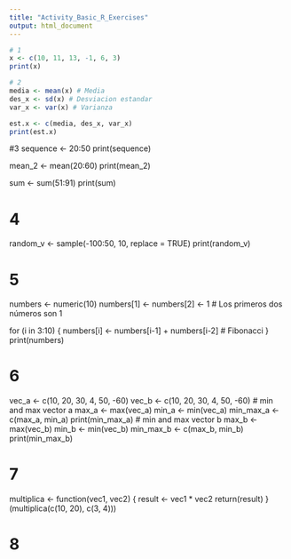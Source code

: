 ```yaml
---
title: "Activity_Basic_R_Exercises"
output: html_document
---
```

```r
# 1
x <- c(10, 11, 13, -1, 6, 3)
print(x)
```

```r
# 2
media <- mean(x) # Media
des_x <- sd(x) # Desviacion estandar
var_x <- var(x) # Varianza

est.x <- c(media, des_x, var_x)
print(est.x)
```



#3
sequence <- 20:50
print(sequence)

mean_2 <- mean(20:60)
print(mean_2)

sum <- sum(51:91)
print(sum)

# 4
random_v <- sample(-100:50, 10, replace = TRUE)
print(random_v)

# 5
numbers <- numeric(10)
numbers[1] <- numbers[2] <- 1  # Los primeros dos números son 1

for (i in 3:10) {
  numbers[i] <- numbers[i-1] + numbers[i-2]  # Fibonacci
}
print(numbers)

# 6
vec_a <- c(10, 20, 30, 4, 50, -60)
vec_b <- c(10, 20, 30, 4, 50, -60)
# min and max vector a
max_a <- max(vec_a)
min_a <- min(vec_a)
min_max_a <- c(max_a, min_a)
print(min_max_a)
# min and max vector b
max_b <- max(vec_b)
min_b <- min(vec_b)
min_max_b <- c(max_b, min_b)
print(min_max_b)

# 7
multiplica <- function(vec1, vec2) {
  result <- vec1 * vec2
  return(result)
}
(multiplica(c(10, 20), c(3, 4)))

# 8




